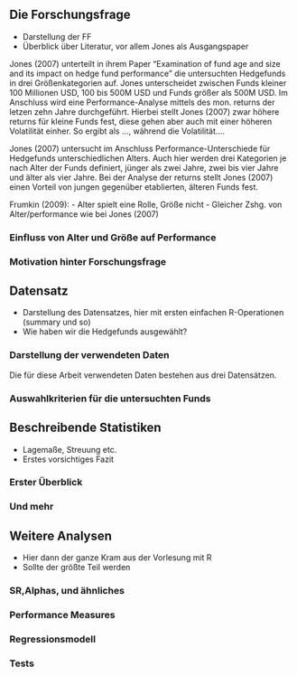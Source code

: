 
## Die Forschungsfrage

 - Darstellung der FF
 - Überblick über Literatur, vor allem Jones als Ausgangspaper
 
Jones (2007) unterteilt in ihrem Paper "Examination of fund age and size and its impact on hedge fund performance" die untersuchten Hedgefunds in drei Größenkategorien auf. Jones unterscheidet zwischen Funds kleiner 100 Millionen USD, 100 bis 500M USD und Funds größer als 500M USD. Im Anschluss wird eine Performance-Analyse mittels des mon. returns der letzen zehn Jahre durchgeführt. Hierbei stellt Jones (2007) zwar höhere returns für kleine Funds fest, diese gehen aber auch mit einer höheren Volatilität einher. So ergibt als ..., während die Volatilität....

Jones (2007) untersucht im Anschluss Performance-Unterschiede für Hedgefunds unterschiedlichen Alters. Auch hier werden drei Kategorien je nach Alter der Funds definiert, jünger als zwei Jahre, zwei bis vier Jahre und älter als vier Jahre. Bei der Analyse der returns stellt Jones (2007) einen Vorteil von jungen gegenüber etablierten, älteren Funds fest.  
 
Frumkin (2009):
- Alter spielt eine Rolle, Größe nicht
- Gleicher Zshg. von Alter/performance wie bei Jones (2007)
 
### Einfluss von Alter und Größe auf Performance 
 
### Motivation hinter Forschungsfrage

\newpage 
 
## Datensatz
 - Darstellung des Datensatzes, hier mit ersten einfachen R-Operationen (summary und so)
 - Wie haben wir die Hedgefunds ausgewählt?

### Darstellung der verwendeten Daten

Die für diese Arbeit verwendeten Daten bestehen aus drei Datensätzen.

 
### Auswahlkriterien für die untersuchten Funds

 
\newpage
 
## Beschreibende Statistiken
 - Lagemaße, Streuung etc.
 - Erstes vorsichtiges Fazit
   
### Erster Überblick
 
### Und mehr

\newpage 
 
## Weitere Analysen
 - Hier dann der ganze Kram aus der Vorlesung mit R
 - Sollte der größte Teil werden
 
### SR,Alphas, und ähnliches
 
### Performance Measures
 
### Regressionsmodell
 
### Tests

\newpage